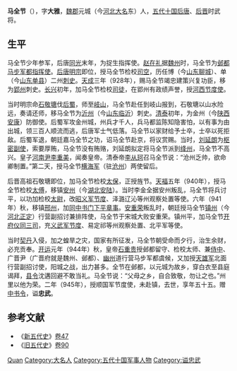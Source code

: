 {{Otheruses|other=名为马忠武的其他人物|马忠武}}

'''马全节'''（{{bd|891年||945年||catIdx=M}}），字'''大雅'''，[[魏郡|魏郡]]元城（今[[河北|河北]][[大名县|大名]]东）人，[[五代十国|五代十国]][[后唐|后唐]]、[[后晋|后晋]]时武将。

== 生平 ==
马全节少年参军，后唐[[同光|同光]]末年，为捉生指挥使。[[赵在礼|赵在礼]]据[[魏州|魏州]]时，马全节为[[邺城|邺都]][[马步军都指挥使|马步军都指挥使]]。[[后唐明宗|后唐明宗]]即位，授马全节检校[[司空|司空]]，历任博（今[[山东|山东]][[聊城|聊城]]）、单（今[[山东|山东]][[单县|单县]]）二州[[刺史|刺史]]。[[天成_(后唐)|天成]]三年（928年），赐马全节竭忠建策兴复功臣，移为[[郢州|郢州]]刺史。[[长兴_(后唐)|长兴]]初年，加马全节检校[[司徒|司徒]]，在郢州有政绩声誉，授[[河西节度使|河西节度使]]。

当时明宗命[[石敬瑭|石敬瑭]]伐[[后蜀|后蜀]]，师至[[岐山|岐山]]，马全节赴任到岐山报到，石敬瑭以山水险远，奏请还师，移马全节为[[沂州|沂州]]（今[[山东|山东]][[临沂|临沂]]）刺史。[[清泰|清泰]]初年，为金州（今[[陕西|陕西]][[安康|安康]]）防御使。后蜀军攻金州城，州兵才千人，兵马都监陈知隐害怕，以有事为由出城，领三百人顺流而逃，后唐军士气低落。马全节以家财给予士卒，士卒以死拒敌。后蜀军退，朝廷嘉马全节之功，诏马全节赴京，将议赏赐。当时，[[刘延朗|刘延朗]]为[[枢密使|枢密副使]]，索要厚贿，马全节没有贿赂，刘延朗拟定将马全节派到[[绛州|绛州]]，马全节不高兴。皇子[[河南尹|河南尹]][[李重美|李重美]]，闻奏皇帝。清泰帝[[李从珂|李从珂]]召马全节说：“沧州乏帅，欲命卿制置。”第二天，授马全节[[横海节度使|横海军]]（驻[[沧州|沧州]]）两使留后。

后晋高祖石敬瑭即位，加马全节检校[[太保|太保]]，正授旌节。[[天福_(后晋)|天福]]五年（940年），授马全节检校[[太傅|太傅]]，移镇[[安州|安州]]（今[[湖北|湖北]][[安陆|安陆]]）。当时李金全据安州叛乱，马全节将兵讨平，以功加检校[[太尉|太尉]]，改[[昭义节度使|昭义军节度]]、泽潞辽沁等州观察处置等使。六年（941年）秋，移镇[[邢州|邢州]]，加[[同中书门下平章事|同中书门下平章事]]。[[安重荣|安重荣]]叛乱时，朝廷授马全节[[镇州|镇州]]（今[[河北|河北]][[正定|正定]]）行营副招讨兼排阵使，马全节于宋城大败安重荣。镇州平，加马全节[[开府仪同三司|开府仪同三司]]，充[[义武节度使|义武军节度]]、易定祁等州观察处置、北平军等使。

当时[[契丹|契丹]]入侵，加之蝗旱之灾，国家有所征发，马全节朝受命而夕行，治生余财，必充贡奉。[[开运_(后晋)|开运]]元年（944年）秋，皇帝[[石重贵|石重贵]]授邺都留守、检校太师、兼[[侍中|侍中]]、广晋尹（广晋府就是魏州、邺都）、[[幽州|幽州]]道行营马步军都虞候，又加授[[魏博节度使|天雄军]]北面行营副招讨使，阳城之战，出力甚多。全节在邺都，以元城为故乡，穿白衣至县庭谒拜，[[县令|县令]]沈遘回避不敢当礼。马全节说：“父母之乡，自合致敬，勿让之也。”州里以他为荣。二年（945年），授顺国军节度使，未赴镇，去世，享年五十五。赠[[中书令|中书令]]，谥'''忠武'''。

== 参考文献 ==
*《[[新五代史|新五代史]]》[[s:新五代史/卷47|卷47]]
*《[[旧五代史|旧五代史]]》[[s:旧五代史/卷90|卷90]]

{{Authority control}}
{{DEFAULTSORT:Ma马}}
[[Category:马姓|Quan]]
[[Category:大名人|Category:大名人]]
[[Category:五代十国军事人物|Category:五代十国军事人物]]
[[Category:谥忠武|Category:谥忠武]]